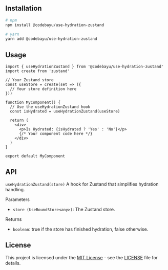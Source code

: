 ## Installation

```bash
# npm
npm install @codebayu/use-hydration-zustand

# yarn
yarn add @codebayu/use-hydration-zustand
```

## Usage

```tsx
import { useHydrationZustand } from '@codebayu/use-hydration-zustand'
import create from 'zustand'

// Your Zustand store
const useStore = create(set => ({
  // Your store definition here
}))

function MyComponent() {
  // Use the useHydrationZustand hook
  const isHydrated = useHydrationZustand(useStore)

  return (
    <div>
      <p>Is Hydrated: {isHydrated ? 'Yes' : 'No'}</p>
      {/* Your component code here */}
    </div>
  )
}

export default MyComponent
```

## API

`useHydrationZustand(store)`
A hook for Zustand that simplifies hydration handling.

Parameters

- `store (UseBoundStore<any>)`: The Zustand store.

Returns

- `boolean`: true if the store has finished hydration, false otherwise.

## License

This project is licensed under the [MIT License](https://opensource.org/licenses/MIT) - see the [LICENSE](https://github.com/codebayu/use-hydration-zustand/blob/main/LICENSE) file for details.
